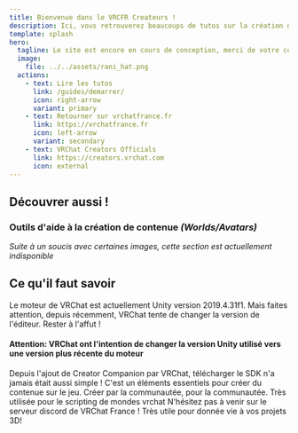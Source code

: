```yaml
---
title: Bienvenue dans le VRCFR Createurs !
description: Ici, vous retrouverez beaucoups de tutos sur la création de contenue sur vrchat !
template: splash
hero:
  tagline: Le site est encore en cours de conception, merci de votre compréhension !
  image:
    file: ../../assets/rani_hat.png
  actions:
    - text: Lire les tutos
      link: /guides/demarrer/
      icon: right-arrow
      variant: primary
    - text: Retourner sur vrchatfrance.fr
      link: https://vrchatfrance.fr
      icon: left-arrow
      variant: secondary
    - text: VRChat Creators Officials
      link: https://creators.vrchat.com
      icon: external 
---
```



## Découvrer aussi !
### Outils d'aide à la création de contenue *(Worlds/Avatars)*

*Suite à un soucis avec certaines images, cette section est actuellement indisponible*

## Ce qu'il faut savoir 

<CardGrid stagger>
  <Card title="Unity" icon="pencil">
    Le moteur de VRChat est actuellement Unity version 2019.4.31f1. Mais faites attention, depuis récemment, VRChat tente de changer la version de l'éditeur. Rester à l'affut !
    <a class="text-decoration:none" href="https://public-cdn.cloud.unity3d.com/hub/prod/UnityHubSetup.exe"><CssButton text="Télécharger Unity Hub"></CssButton></a>
    <h4>Attention: VRChat ont l'intention de changer la version Unity utilisé vers une version plus récente du moteur</h4>
  </Card>
  <Card title="VRChat SDK" icon="add-document">
    Depuis l'ajout de Creator Companion par VRChat, télécharger le SDK n'a jamais était aussi simple ! C'est un éléments essentiels pour créer du contenue sur le jeu.
    <a class="text-decoration:none" href="https://vrchat.com/download/vcc"><CssButton text="Télécharger Creator Companion"></CssButton></a>  
  </Card>
  <Card title="UdonSharp" icon="setting">
    Créer par la communautée, pour la communautée. Très utilisée pour le scripting de mondes vrchat
  </Card>
  <Card title="Et tout le reste ..." icon="open-book">
    N'hésitez pas à venir sur le serveur discord de VRChat France !
    <DiscordButton url="https://discord.gg/vrchatfrance" text="Rejoindre"></DiscordButton>
  </Card>
  <Card title="Blender" icon="open-book">
    Très utile pour donnée vie à vos projets 3D!
    <a class="text-decoration:none" href="https://www.blender.org/download/"><CssButton text="Télécharger Blender"></CssButton></a>  
  </Card>
</CardGrid>


